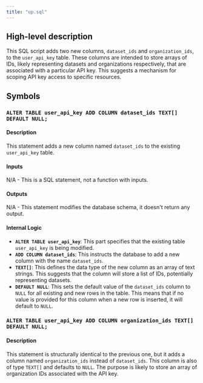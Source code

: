 ```yaml
---
title: "up.sql"
---
```


## High-level description
This SQL script adds two new columns, `dataset_ids` and `organization_ids`, to the `user_api_key` table. These columns are intended to store arrays of IDs, likely representing datasets and organizations respectively, that are associated with a particular API key. This suggests a mechanism for scoping API key access to specific resources. 

## Symbols

### `ALTER TABLE user_api_key ADD COLUMN dataset_ids TEXT[] DEFAULT NULL;`
#### Description
This statement adds a new column named `dataset_ids` to the existing `user_api_key` table. 

#### Inputs
N/A - This is a SQL statement, not a function with inputs.

#### Outputs
N/A - This statement modifies the database schema, it doesn't return any output.

#### Internal Logic
- **`ALTER TABLE user_api_key`**: This part specifies that the existing table `user_api_key` is being modified.
- **`ADD COLUMN dataset_ids`**: This instructs the database to add a new column with the name `dataset_ids`.
- **`TEXT[]`**: This defines the data type of the new column as an array of text strings. This suggests that the column will store a list of IDs, potentially representing datasets.
- **`DEFAULT NULL`**: This sets the default value of the `dataset_ids` column to `NULL` for all existing and new rows in the table. This means that if no value is provided for this column when a new row is inserted, it will default to `NULL`.

### `ALTER TABLE user_api_key ADD COLUMN organization_ids TEXT[] DEFAULT NULL;`
#### Description
This statement is structurally identical to the previous one, but it adds a column named `organization_ids` instead of `dataset_ids`. This column is also of type `TEXT[]` and defaults to `NULL`. The purpose is likely to store an array of organization IDs associated with the API key. 
